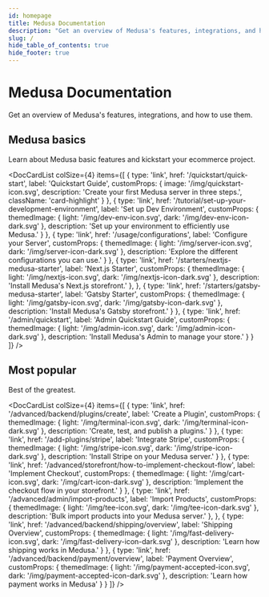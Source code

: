 ```yaml
---
id: homepage
title: Medusa Documentation
description: "Get an overview of Medusa's features, integrations, and how to use them."
slug: /
hide_table_of_contents: true
hide_footer: true
---
```



# Medusa Documentation

Get an overview of Medusa's features, integrations, and how to use them.

## Medusa basics

Learn about Medusa basic features and kickstart your ecommerce project.

<DocCardList colSize={4} items={[
  {
    type: 'link',
    href: '/quickstart/quick-start',
    label: 'Quickstart Guide',
    customProps: {
      image: '/img/quickstart-icon.svg',
      description: 'Create your first Medusa server in three steps.',
      className: 'card-highlight'
    }
  },
  {
    type: 'link',
    href: '/tutorial/set-up-your-development-environment',
    label: 'Set up Dev Environment',
    customProps: {
      themedImage: {
        light: '/img/dev-env-icon.svg',
        dark: '/img/dev-env-icon-dark.svg'
      },
      description: 'Set up your environment to efficiently use Medusa.'
    }
  },
  {
    type: 'link',
    href: '/usage/configurations',
    label: 'Configure your Server',
    customProps: {
      themedImage: {
        light: '/img/server-icon.svg',
        dark: '/img/server-icon-dark.svg'
      },
      description: 'Explore the different configurations you can use.'
    }
  },
  {
    type: 'link',
    href: '/starters/nextjs-medusa-starter',
    label: 'Next.js Starter',
    customProps: {
      themedImage: {
        light: '/img/nextjs-icon.svg',
        dark: '/img/nextjs-icon-dark.svg'
      },
      description: 'Install Medusa\'s Next.js storefront.'
    },
  },
  {
    type: 'link',
    href: '/starters/gatsby-medusa-starter',
    label: 'Gatsby Starter',
    customProps: {
      themedImage: {
        light: '/img/gatsby-icon.svg',
        dark: '/img/gatsby-icon-dark.svg'
      },
      description: 'Install Medusa\'s Gatsby storefront.'
    }
  },
  {
    type: 'link',
    href: '/admin/quickstart',
    label: 'Admin Quickstart Guide',
    customProps: {
      themedImage: {
        light: '/img/admin-icon.svg',
        dark: '/img/admin-icon-dark.svg'
      },
      description: 'Install Medusa\'s Admin to manage your store.'
    }
  }
]} />

## Most popular

Best of the greatest.

<DocCardList colSize={4} items={[
  {
    type: 'link',
    href: '/advanced/backend/plugins/create',
    label: 'Create a Plugin',
    customProps: {
      themedImage: {
        light: '/img/terminal-icon.svg',
        dark: '/img/terminal-icon-dark.svg'
      },
      description: 'Create, test, and publish a plugins.'
    }
  },
  {
    type: 'link',
    href: '/add-plugins/stripe',
    label: 'Integrate Stripe',
    customProps: {
      themedImage: {
        light: '/img/stripe-icon.svg',
        dark: '/img/stripe-icon-dark.svg'
      },
      description: 'Install Stripe on your Medusa server.'
    }
  },
  {
    type: 'link',
    href: '/advanced/storefront/how-to-implement-checkout-flow',
    label: 'Implement Checkout',
    customProps: {
      themedImage: {
        light: '/img/cart-icon.svg',
        dark: '/img/cart-icon-dark.svg'
      },
      description: 'Implement the checkout flow in your storefront.'
    }
  },
  {
    type: 'link',
    href: '/advanced/admin/import-products',
    label: 'Import Products',
    customProps: {
      themedImage: {
        light: '/img/tee-icon.svg',
        dark: '/img/tee-icon-dark.svg'
      },
      description: 'Bulk import products into your Medusa server.'
    },
  },
  {
    type: 'link',
    href: '/advanced/backend/shipping/overview',
    label: 'Shipping Overview',
    customProps: {
      themedImage: {
        light: '/img/fast-delivery-icon.svg',
        dark: '/img/fast-delivery-icon-dark.svg'
      },
      description: 'Learn how shipping works in Medusa.'
    }
  },
  {
    type: 'link',
    href: '/advanced/backend/payment/overview',
    label: 'Payment Overview',
    customProps: {
      themedImage: {
        light: '/img/payment-accepted-icon.svg',
        dark: '/img/payment-accepted-icon-dark.svg'
      },
      description: 'Learn how payment works in Medusa'
    }
  }
]} />